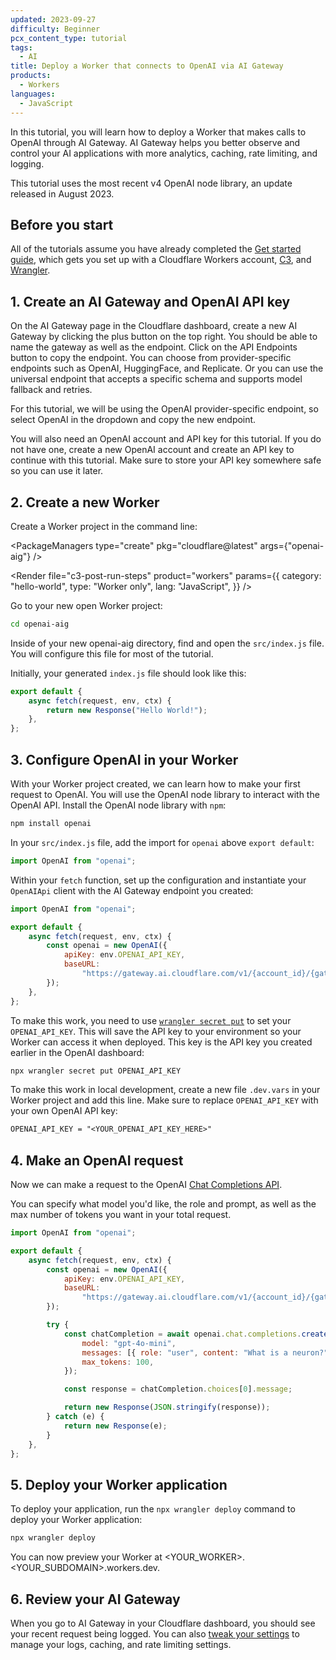 ```yaml
---
updated: 2023-09-27
difficulty: Beginner
pcx_content_type: tutorial
tags:
  - AI
title: Deploy a Worker that connects to OpenAI via AI Gateway
products:
  - Workers
languages:
  - JavaScript
---
```



In this tutorial, you will learn how to deploy a Worker that makes calls to OpenAI through AI Gateway. AI Gateway helps you better observe and control your AI applications with more analytics, caching, rate limiting, and logging.

This tutorial uses the most recent v4 OpenAI node library, an update released in August 2023.

## Before you start

All of the tutorials assume you have already completed the [Get started guide](/workers/get-started/guide/), which gets you set up with a Cloudflare Workers account, [C3](https://github.com/cloudflare/workers-sdk/tree/main/packages/create-cloudflare), and [Wrangler](/workers/wrangler/install-and-update/).

## 1. Create an AI Gateway and OpenAI API key

On the AI Gateway page in the Cloudflare dashboard, create a new AI Gateway by clicking the plus button on the top right. You should be able to name the gateway as well as the endpoint. Click on the API Endpoints button to copy the endpoint. You can choose from provider-specific endpoints such as OpenAI, HuggingFace, and Replicate. Or you can use the universal endpoint that accepts a specific schema and supports model fallback and retries.

For this tutorial, we will be using the OpenAI provider-specific endpoint, so select OpenAI in the dropdown and copy the new endpoint.

You will also need an OpenAI account and API key for this tutorial. If you do not have one, create a new OpenAI account and create an API key to continue with this tutorial. Make sure to store your API key somewhere safe so you can use it later.

## 2. Create a new Worker

Create a Worker project in the command line:

<PackageManagers type="create" pkg="cloudflare@latest" args={"openai-aig"} />

<Render
	file="c3-post-run-steps"
	product="workers"
	params={{
		category: "hello-world",
		type: "Worker only",
		lang: "JavaScript",
	}}
/>

Go to your new open Worker project:

```sh title="Open your new project directory"
cd openai-aig
```

Inside of your new openai-aig directory, find and open the `src/index.js` file. You will configure this file for most of the tutorial.

Initially, your generated `index.js` file should look like this:

```js
export default {
	async fetch(request, env, ctx) {
		return new Response("Hello World!");
	},
};
```

## 3. Configure OpenAI in your Worker

With your Worker project created, we can learn how to make your first request to OpenAI. You will use the OpenAI node library to interact with the OpenAI API. Install the OpenAI node library with `npm`:

```sh title="Install the OpenAI node library"
npm install openai
```

In your `src/index.js` file, add the import for `openai` above `export default`:

```js
import OpenAI from "openai";
```

Within your `fetch` function, set up the configuration and instantiate your `OpenAIApi` client with the AI Gateway endpoint you created:

```js null {5-8}
import OpenAI from "openai";

export default {
	async fetch(request, env, ctx) {
		const openai = new OpenAI({
			apiKey: env.OPENAI_API_KEY,
			baseURL:
				"https://gateway.ai.cloudflare.com/v1/{account_id}/{gateway_id}/openai", // paste your AI Gateway endpoint here
		});
	},
};
```

To make this work, you need to use [`wrangler secret put`](/workers/wrangler/commands/#put) to set your `OPENAI_API_KEY`. This will save the API key to your environment so your Worker can access it when deployed. This key is the API key you created earlier in the OpenAI dashboard:

```sh title="Save your API key to your Workers env"
npx wrangler secret put OPENAI_API_KEY
```

To make this work in local development, create a new file `.dev.vars` in your Worker project and add this line. Make sure to replace `OPENAI_API_KEY` with your own OpenAI API key:

```txt title="Save your API key locally"
OPENAI_API_KEY = "<YOUR_OPENAI_API_KEY_HERE>"
```

## 4. Make an OpenAI request

Now we can make a request to the OpenAI [Chat Completions API](https://platform.openai.com/docs/guides/gpt/chat-completions-api).

You can specify what model you'd like, the role and prompt, as well as the max number of tokens you want in your total request.

```js null {10-22}
import OpenAI from "openai";

export default {
	async fetch(request, env, ctx) {
		const openai = new OpenAI({
			apiKey: env.OPENAI_API_KEY,
			baseURL:
				"https://gateway.ai.cloudflare.com/v1/{account_id}/{gateway_id}/openai",
		});

		try {
			const chatCompletion = await openai.chat.completions.create({
				model: "gpt-4o-mini",
				messages: [{ role: "user", content: "What is a neuron?" }],
				max_tokens: 100,
			});

			const response = chatCompletion.choices[0].message;

			return new Response(JSON.stringify(response));
		} catch (e) {
			return new Response(e);
		}
	},
};
```

## 5. Deploy your Worker application

To deploy your application, run the `npx wrangler deploy` command to deploy your Worker application:

```sh title="Deploy your Worker"
npx wrangler deploy
```

You can now preview your Worker at \<YOUR_WORKER>.\<YOUR_SUBDOMAIN>.workers.dev.

## 6. Review your AI Gateway

When you go to AI Gateway in your Cloudflare dashboard, you should see your recent request being logged. You can also [tweak your settings](/ai-gateway/configuration/) to manage your logs, caching, and rate limiting settings.
